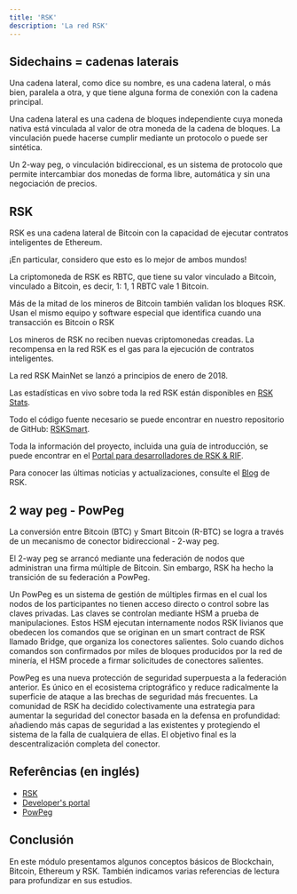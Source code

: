 ```yaml
---
title: 'RSK'
description: 'La red RSK'
---
```


## Sidechains = cadenas laterais

Una cadena lateral, como dice su nombre,
es una cadena lateral, o más bien, paralela a otra,
y que tiene alguna forma de conexión con la cadena principal.

Una cadena lateral es una cadena de bloques independiente cuya moneda nativa está vinculada al valor de otra moneda de la cadena de bloques.
La vinculación puede hacerse cumplir mediante un protocolo o puede ser sintética.

Un 2-way peg, o vinculación bidireccional, es un sistema de protocolo que permite intercambiar dos monedas de forma libre, automática y sin una negociación de precios.

## RSK

RSK es una cadena lateral de Bitcoin con la capacidad de ejecutar contratos inteligentes de Ethereum.

¡En particular, considero que esto es lo mejor de ambos mundos!

La criptomoneda de RSK es RBTC, que tiene su valor vinculado a Bitcoin,
vinculado a Bitcoin, es decir, 1: 1, 1 RBTC vale 1 Bitcoin.

Más de la mitad de los mineros de Bitcoin también validan los bloques RSK.
Usan el mismo equipo y software especial que identifica cuando una transacción es Bitcoin o RSK

Los mineros de RSK no reciben nuevas criptomonedas creadas.
La recompensa en la red RSK es el gas para la ejecución de contratos inteligentes.

La red RSK MainNet se lanzó a principios de enero de 2018. 

Las estadísticas en vivo sobre toda la red RSK están disponibles en [RSK Stats](https://stats.rsk.co/). 

Todo el código fuente necesario se puede encontrar en nuestro repositorio de GitHub: 
[RSKSmart](https://github.com/rsksmart).

Toda la información del proyecto, incluida una guía de introducción, se puede encontrar en el 
[Portal para desarrolladores de RSK & RIF](https://developers.rsk.co/).

Para conocer las últimas noticias y actualizaciones, consulte el [Blog](https://blog.rsk.co/) de RSK.

## 2 way peg - PowPeg

La conversión entre Bitcoin (BTC) y Smart Bitcoin (R-BTC) se logra a través de un mecanismo de conector bidireccional - 2-way peg. 

El 2-way peg se arrancó mediante una federación de nodos que administran una firma múltiple de Bitcoin. 
Sin embargo, RSK ha hecho la transición de su federación a PowPeg.

Un PowPeg es un sistema de gestión de múltiples firmas en el cual los nodos de los participantes no tienen acceso directo o control sobre las claves privadas. 
Las claves se controlan mediante HSM a prueba de manipulaciones. 
Estos HSM ejecutan internamente nodos RSK livianos que obedecen los comandos que se originan en un smart contract de RSK llamado Bridge, que organiza los conectores salientes. 
Solo cuando dichos comandos son confirmados por miles de bloques producidos por la red de minería, el HSM procede a firmar solicitudes de conectores salientes. 

PowPeg es una nueva protección de seguridad superpuesta a la federación anterior. 
Es único en el ecosistema criptográfico y reduce radicalmente la superficie de ataque a las brechas de seguridad más frecuentes. 
La comunidad de RSK ha decidido colectivamente una estrategia para aumentar la seguridad del conector basada en la defensa en profundidad: 
añadiendo más capas de seguridad a las existentes y protegiendo el sistema de la falla de cualquiera de ellas. 
El objetivo final es la descentralización completa del conector. 

## Referências (en inglés)

- [RSK](https://www.rsk.co/)
- [Developer's portal](https://developers.rsk.co/)
- [PowPeg](https://developers.rsk.co/rsk/architecture/powpeg/)

## Conclusión

En este módulo presentamos algunos conceptos básicos de Blockchain, Bitcoin, Ethereum y RSK.
También indicamos varias referencias de lectura para profundizar en sus estudios.
